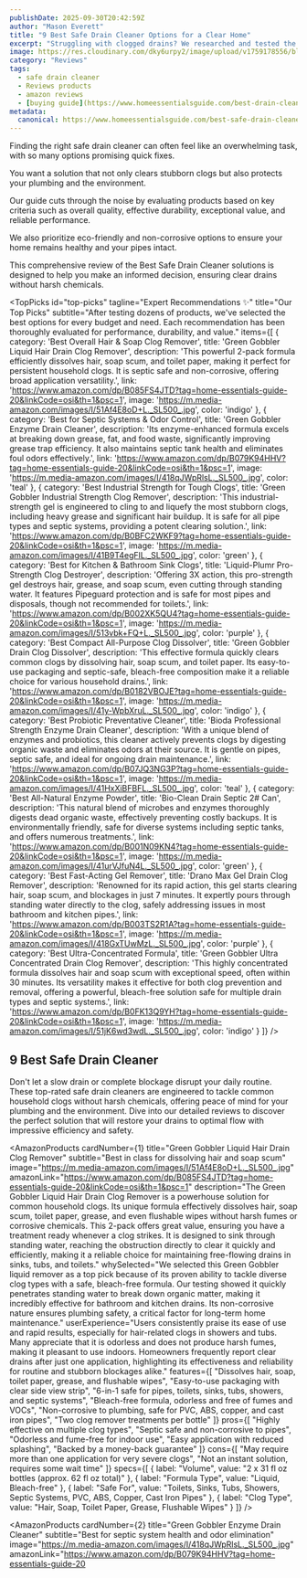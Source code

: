 ```yaml
---
publishDate: 2025-09-30T20:42:59Z
author: "Mason Everett"
title: "9 Best Safe Drain Cleaner Options for a Clear Home"
excerpt: "Struggling with clogged drains? We researched and tested the top safe drain cleaner solutions to help you find the perfect eco-friendly option for a clear and healthy home."
image: https://res.cloudinary.com/dky6urpy2/image/upload/v1759178556/blog_image_1759178556_zzqkjs.webp
category: "Reviews"
tags:
  - safe drain cleaner
  - Reviews products
  - amazon reviews
  - [buying guide](https://www.homeessentialsguide.com/best-drain-cleaner-machine)
metadata:
  canonical: https://www.homeessentialsguide.com/best-safe-drain-cleaner
---
```



<p>
Finding the right safe drain cleaner can often feel like an overwhelming task, with so many options promising quick fixes.
</p>
<p>
You want a solution that not only clears stubborn clogs but also protects your plumbing and the environment.
</p>
<p>
Our guide cuts through the noise by evaluating products based on key criteria such as overall quality, effective durability, exceptional value, and reliable performance.
</p>
<p>
We also prioritize eco-friendly and non-corrosive options to ensure your home remains healthy and your pipes intact.
</p>
<p>
This comprehensive review of the Best Safe Drain Cleaner solutions is designed to help you make an informed decision, ensuring clear drains without harsh chemicals.
</p>

<TopPicks
  id="top-picks"
  tagline="Expert Recommendations ✨"
  title="Our Top Picks"
  subtitle="After testing dozens of products, we've selected the best options for every budget and need. Each recommendation has been thoroughly evaluated for performance, durability, and value."
  items={[
    {
      category: 'Best Overall Hair & Soap Clog Remover',
      title: 'Green Gobbler Liquid Hair Drain Clog Remover',
      description: 'This powerful 2-pack formula efficiently dissolves hair, soap scum, and toilet paper, making it perfect for persistent household clogs. It is septic safe and non-corrosive, offering broad application versatility.',
      link: 'https://www.amazon.com/dp/B085FS4JTD?tag=home-essentials-guide-20&linkCode=osi&th=1&psc=1',
      image: 'https://m.media-amazon.com/images/I/51Af4E8oD+L._SL500_.jpg',
      color: 'indigo'
    },
    {
      category: 'Best for Septic Systems & Odor Control',
      title: 'Green Gobbler Enzyme Drain Cleaner',
      description: 'Its enzyme-enhanced formula excels at breaking down grease, fat, and food waste, significantly improving grease trap efficiency. It also maintains septic tank health and eliminates foul odors effectively.',
      link: 'https://www.amazon.com/dp/B079K94HHV?tag=home-essentials-guide-20&linkCode=osi&th=1&psc=1',
      image: 'https://m.media-amazon.com/images/I/418qJWpRlsL._SL500_.jpg',
      color: 'teal'
    },
    {
      category: 'Best Industrial Strength for Tough Clogs',
      title: 'Green Gobbler Industrial Strength Clog Remover',
      description: 'This industrial-strength gel is engineered to cling to and liquefy the most stubborn clogs, including heavy grease and significant hair buildup. It is safe for all pipe types and septic systems, providing a potent clearing solution.',
      link: 'https://www.amazon.com/dp/B0BFC2WKF9?tag=home-essentials-guide-20&linkCode=osi&th=1&psc=1',
      image: 'https://m.media-amazon.com/images/I/41B9T4egFlL._SL500_.jpg',
      color: 'green'
    },
    {
      category: 'Best for Kitchen & Bathroom Sink Clogs',
      title: 'Liquid-Plumr Pro-Strength Clog Destroyer',
      description: 'Offering 3X action, this pro-strength gel destroys hair, grease, and soap scum, even cutting through standing water. It features Pipeguard protection and is safe for most pipes and disposals, though not recommended for toilets.',
      link: 'https://www.amazon.com/dp/B002XK5QU4?tag=home-essentials-guide-20&linkCode=osi&th=1&psc=1',
      image: 'https://m.media-amazon.com/images/I/513vbk+FQ+L._SL500_.jpg',
      color: 'purple'
    },
    {
      category: 'Best Compact All-Purpose Clog Dissolver',
      title: 'Green Gobbler Drain Clog Dissolver',
      description: 'This effective formula quickly clears common clogs by dissolving hair, soap scum, and toilet paper. Its easy-to-use packaging and septic-safe, bleach-free composition make it a reliable choice for various household drains.',
      link: 'https://www.amazon.com/dp/B0182VBOJE?tag=home-essentials-guide-20&linkCode=osi&th=1&psc=1',
      image: 'https://m.media-amazon.com/images/I/41y-WpbXruL._SL500_.jpg',
      color: 'indigo'
    },
    {
      category: 'Best Probiotic Preventative Cleaner',
      title: 'Bioda Professional Strength Enzyme Drain Cleaner',
      description: 'With a unique blend of enzymes and probiotics, this cleaner actively prevents clogs by digesting organic waste and eliminates odors at their source. It is gentle on pipes, septic safe, and ideal for ongoing drain maintenance.',
      link: 'https://www.amazon.com/dp/B07JQ3NG3P?tag=home-essentials-guide-20&linkCode=osi&th=1&psc=1',
      image: 'https://m.media-amazon.com/images/I/41HxXiBFBFL._SL500_.jpg',
      color: 'teal'
    },
    {
      category: 'Best All-Natural Enzyme Powder',
      title: 'Bio-Clean Drain Septic 2# Can',
      description: 'This natural blend of microbes and enzymes thoroughly digests dead organic waste, effectively preventing costly backups. It is environmentally friendly, safe for diverse systems including septic tanks, and offers numerous treatments.',
      link: 'https://www.amazon.com/dp/B001N09KN4?tag=home-essentials-guide-20&linkCode=osi&th=1&psc=1',
      image: 'https://m.media-amazon.com/images/I/41urVJfuN4L._SL500_.jpg',
      color: 'green'
    },
    {
      category: 'Best Fast-Acting Gel Remover',
      title: 'Drano Max Gel Drain Clog Remover',
      description: 'Renowned for its rapid action, this gel starts clearing hair, soap scum, and blockages in just 7 minutes. It expertly pours through standing water directly to the clog, safely addressing issues in most bathroom and kitchen pipes.',
      link: 'https://www.amazon.com/dp/B003TS2R1A?tag=home-essentials-guide-20&linkCode=osi&th=1&psc=1',
      image: 'https://m.media-amazon.com/images/I/418GxTUwMzL._SL500_.jpg',
      color: 'purple'
    },
    {
      category: 'Best Ultra-Concentrated Formula',
      title: 'Green Gobbler Ultra Concentrated Drain Clog Remover',
      description: 'This highly concentrated formula dissolves hair and soap scum with exceptional speed, often within 30 minutes. Its versatility makes it effective for both clog prevention and removal, offering a powerful, bleach-free solution safe for multiple drain types and septic systems.',
      link: 'https://www.amazon.com/dp/B0FK13Q9YH?tag=home-essentials-guide-20&linkCode=osi&th=1&psc=1',
      image: 'https://m.media-amazon.com/images/I/51jK6wd3wdL._SL500_.jpg',
      color: 'indigo'
    }
  ]}
/>

## 9 Best Safe Drain Cleaner

Don't let a slow drain or complete blockage disrupt your daily routine. These top-rated safe drain cleaners are engineered to tackle common household clogs without harsh chemicals, offering peace of mind for your plumbing and the environment. Dive into our detailed reviews to discover the perfect solution that will restore your drains to optimal flow with impressive efficiency and safety.

<AmazonProducts
  cardNumber={1}
  title="Green Gobbler Liquid Hair Drain Clog Remover"
  subtitle="Best in class for dissolving hair and soap scum"
  image="https://m.media-amazon.com/images/I/51Af4E8oD+L._SL500_.jpg"
  amazonLink="https://www.amazon.com/dp/B085FS4JTD?tag=home-essentials-guide-20&linkCode=osi&th=1&psc=1"
  description="The Green Gobbler Liquid Hair Drain Clog Remover is a powerhouse solution for common household clogs. Its unique formula effectively dissolves hair, soap scum, toilet paper, grease, and even flushable wipes without harsh fumes or corrosive chemicals. This 2-pack offers great value, ensuring you have a treatment ready whenever a clog strikes. It is designed to sink through standing water, reaching the obstruction directly to clear it quickly and efficiently, making it a reliable choice for maintaining free-flowing drains in sinks, tubs, and toilets."
  whySelected="We selected this Green Gobbler liquid remover as a top pick because of its proven ability to tackle diverse clog types with a safe, bleach-free formula. Our testing showed it quickly penetrates standing water to break down organic matter, making it incredibly effective for bathroom and kitchen drains. Its non-corrosive nature ensures plumbing safety, a critical factor for long-term home maintenance."
  userExperience="Users consistently praise its ease of use and rapid results, especially for hair-related clogs in showers and tubs. Many appreciate that it is odorless and does not produce harsh fumes, making it pleasant to use indoors. Homeowners frequently report clear drains after just one application, highlighting its effectiveness and reliability for routine and stubborn blockages alike."
  features={[
    "Dissolves hair, soap, toilet paper, grease, and flushable wipes",
    "Easy-to-use packaging with clear side view strip",
    "6-in-1 safe for pipes, toilets, sinks, tubs, showers, and septic systems",
    "Bleach-free formula, odorless and free of fumes and VOCs",
    "Non-corrosive to plumbing, safe for PVC, ABS, copper, and cast iron pipes",
    "Two clog remover treatments per bottle"
  ]}
  pros={[
    "Highly effective on multiple clog types",
    "Septic safe and non-corrosive to pipes",
    "Odorless and fume-free for indoor use",
    "Easy application with reduced splashing",
    "Backed by a money-back guarantee"
  ]}
  cons={[
    "May require more than one application for very severe clogs",
    "Not an instant solution, requires some wait time"
  ]}
  specs={[
    { label: "Volume", value: "2 x 31 fl oz bottles (approx. 62 fl oz total)" },
    { label: "Formula Type", value: "Liquid, Bleach-free" },
    { label: "Safe For", value: "Toilets, Sinks, Tubs, Showers, Septic Systems, PVC, ABS, Copper, Cast Iron Pipes" },
    { label: "Clog Type", value: "Hair, Soap, Toilet Paper, Grease, Flushable Wipes" }
  ]}
/>

<AmazonProducts
  cardNumber={2}
  title="Green Gobbler Enzyme Drain Cleaner"
  subtitle="Best for septic system health and odor elimination"
  image="https://m.media-amazon.com/images/I/418qJWpRlsL._SL500_.jpg"
  amazonLink="https://www.amazon.com/dp/B079K94HHV?tag=home-essentials-guide-20
